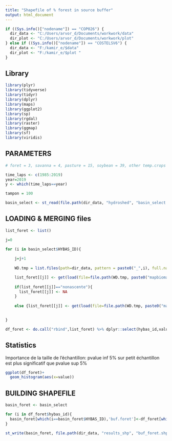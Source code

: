 ---
title: "Shapefile of % forest in source buffer"
output: html_document
---

```{r }

if ((Sys.info()["nodename"]) == "COP026") {
  dir_data <- "C:/Users/arvor_d/Documents/workwork/data"
  dir_plot <- "C:/Users/arvor_d/Documents/workwork/plot"
} else if ((Sys.info()["nodename"]) == "COSTELSV6") {
  dir_data <- "F:/kamir_e/$data"
  dir_plot <- "F:/kamir_e/$plot "
}

```

## Library

```{r }

library(plyr)
library(tidyverse)
library(tidyr)
library(dplyr)
library(maps)
library(ggplot2)
library(sp)
library(rgdal)
library(raster)
library(ggmap)
library(sf)
library(viridis)

```

## PARAMETERS

```{r }

# foret = 3, savanna = 4, pasture = 15, soybean = 39, other temp.crops = 41, per.crops = 36

time_laps <- c(1985:2019)
year=2019
y <- which(time_laps==year)

tampon = 100

basin_select <- st_read(file.path(dir_data, "hydroshed", "basin_select.shp"))


```

## LOADING & MERGING files


```{r }

list_foret <- list()

j=0

for (i in basin_select$HYBAS_ID){
    
    j=j+1
    
    WD.tmp = list.files(path=dir_data, pattern = paste0("_",i), full.names = TRUE)[1]

    list_foret[[j]] <- get(load(file=file.path(WD.tmp, paste0("mapbiomas_lsm_buf",tampon,"_",i,".RData")))) 
    
    if(list_foret[[j]]=="nonascente"){
      list_foret[[j]] <- NA
    }
    
    else {list_foret[[j]] <- get(load(file=file.path(WD.tmp, paste0("mapbiomas_lsm_buf",tampon,"_",i,".RData")))) %>% filter(class==3,metric=='pland', layer==y) %>% mutate(hybas_id=i)}

 
}

df_foret <- do.call("rbind",list_foret) %>% dplyr::select(hybas_id,value)


```

## Statistics

Importance de la taille de l'échantillon: pvalue inf 5% sur petit échantillon est plus significatif que pvalue sup 5%

```{r }

ggplot(df_foret)+
  geom_histogram(aes(x=value))

```

## BUILDING SHAPEFILE


```{r }

basin_foret <- basin_select 

for (i in df_foret$hybas_id){
  basin_foret[which(i==basin_foret$HYBAS_ID),'buf.foret']<-df_foret[which(i==df_foret$hybas_id),]$value
}

st_write(basin_foret, file.path(dir_data, "results_shp", "buf_foret.shp"), delete_layer = TRUE)

```